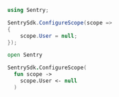 ```csharp
using Sentry;

SentrySdk.ConfigureScope(scope =>
{
    scope.User = null;
});
```

```fsharp
open Sentry

SentrySdk.ConfigureScope(
  fun scope ->
    scope.User <- null
  )
```
